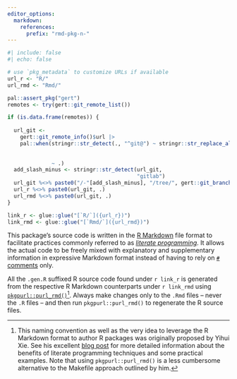 ```yaml
---
editor_options:
  markdown:
    references:
      prefix: "rmd-pkg-n-"
---
```


```r
#| include: false
#| echo: false

# use `pkg_metadata` to customize URLs if available
url_r <- "R/"
url_rmd <- "Rmd/"

pal::assert_pkg("gert")
remotes <- try(gert::git_remote_list())

if (is.data.frame(remotes)) {
  
  url_git <-
    gert::git_remote_info()$url |>
    pal::when(stringr::str_detect(., "^git@") ~ stringr::str_replace_all(., c("(git@[\\w\\.]{1,}\\.[a-z]{2,}):" = "\\1/",
                                                                              "^git@" = "https://",
                                                                              "\\.git$" = "")),
              ~ .)
  add_slash_minus <- stringr::str_detect(url_git,
                                         "gitlab")
  url_git %<>% paste0("/-"[add_slash_minus], "/tree/", gert::git_branch(), "/")
  url_r %<>% paste0(url_git, .)
  url_rmd %<>% paste0(url_git, .)
}

link_r <- glue::glue("[`R/`]({url_r})")
link_rmd <- glue::glue("[`Rmd/`]({url_rmd})")
```

This package's source code is written in the [R Markdown](https://rmarkdown.rstudio.com/) file format to facilitate practices commonly referred to as [*literate
programming*](https://en.wikipedia.org/wiki/Literate_programming). It allows the actual code to be freely mixed with explanatory and supplementary information
in expressive Markdown format instead of having to rely on [`#` comments](https://cran.r-project.org/doc/manuals/r-release/R-lang.html#Comments) only.

All the `.gen.R` suffixed R source code found under `r link_r` is generated from the respective R Markdown counterparts under `r link_rmd` using
[`pkgpurl::purl_rmd()`](https://pkgpurl.rpkg.dev/dev/reference/purl_rmd.html)[^rmd-pkg-n--1]. Always make changes only to the `.Rmd` files -- never the `.R`
files -- and then run `pkgpurl::purl_rmd()` to regenerate the R source files.

[^rmd-pkg-n--1]: This naming convention as well as the very idea to leverage the R Markdown format to author R packages was originally proposed by Yihui Xie.
    See his excellent [blog post](https://yihui.name/rlp/) for more detailed information about the benefits of literate programming techniques and some
    practical examples. Note that using `pkgpurl::purl_rmd()` is a less cumbersome alternative to the Makefile approach outlined by him.
